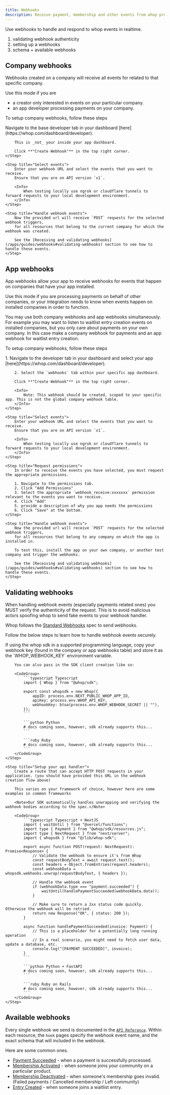 ```yaml
---
title: Webhooks
description: Receive payment, membership and other events from whop programatically
---
```


Use webhooks to handle and respond to whop events in realtime.

1. validating webhook authenticity
2. setting up a webhooks
3. schema + available webhooks

## Company webhooks

Webhooks created on a company will receive all events for related to that specific company.

Use this mode if you are

- a creator only interested in events on your particular company.
- an app developer processing payments on your company.

To setup company webhooks, follow these steps

<Steps>
    <Step title="Create the webhook in the whop dashboard">
        Navigate to the base developer tab in your dashboard [here](https://whop.com/dashboard/developer).

        This is _not_ your inside your app dashboard.

        Click **"Create Webhook"** in the top right corner.
    </Step>

    <Step title="Select events">
        Enter your webhook URL and select the events that you want to receive.
        Ensure that you are on API version `v1`.

        <Info>
            When testing locally use ngrok or cloudflare tunnels to forward requests to your local development environment.
        </Info>
    </Step>

    <Step title="Handle webhook events">
        Now the provided url will receive `POST` requests for the selected webhook triggers,
        for all resources that belong to the current company for which the webhook was created.

        See the [Receiving and validating webhooks](/apps/guides/webhooks#validating-webhooks) section to see how to handle these events.
    </Step>
</Steps>

## App webhooks

App webhooks allow your app to receive webhooks for events that happen on companies that have your app installed.

Use this mode if you are processing payments on behalf of other companies, or your integration needs to know when events happen on installed companies in order to function.

You may use both company webhooks and app webhooks simultaneously. For example you may want to listen to waitlist entry creation events on installed companies,
but you only care about payments on your own company. In this case make a company webhook for payments and an app webhook for waitlist entry creation.

To setup company webhooks, follow these steps

<Steps>
    <Step title="Create the webhook in the whop app dashboard">
        1. Navigate to the developer tab in your dashboard and select your app [here](https://whop.com/dashboard/developer).

        2. Select the `webhooks` tab within your specific app dashboard.

        Click **"Create Webhook"** in the top right corner.

        <Info>
            Note: This webhook should be created, scoped to your specific app. This is not the global company webhook table.
        </Info>
    </Step>

    <Step title="Select events">
        Enter your webhook URL and select the events that you want to receive.
        Ensure that you are on API version `v1`.

        <Info>
            When testing locally use ngrok or cloudflare tunnels to forward requests to your local development environment.
        </Info>
    </Step>

    <Step title="Request permissions">
        In order to receive the events you have selected, you must request the appropriate permissions.

        1. Navigate to the permissions tab.
        2. Click "Add Permissions"
        3. Select the appropriate `webhook_receive:xxxxxxx` permission relevant to the events you want to receive.
        4. Click "Add"
        5. provide a description of why you app needs the permissions
        6. Click "Save" at the bottom.
    </Step>

    <Step title="Handle webhook events">
        Now the provided url will receive `POST` requests for the selected webhook triggers,
        for all resources that belong to any company on which the app is installed in.

        To test this, install the app on your own company, or another test company and trigger the webhooks.

        See the [Receiving and validating webhooks](/apps/guides/webhooks#validating-webhooks) section to see how to handle these events.
    </Step>
</Steps>

## Validating webhooks

When handling webhook events (especially payments related ones) you MUST verify the authenticity of the request.
This is to avoid malicious actors spoofing whop to send fake events to your webhook handler.

Whop follows the [Standard Webhooks](https://github.com/standard-webhooks/standard-webhooks) spec to send webhooks.

Follow the below steps to learn how to handle webhook events securely.

<Steps>
    <Step title="Copy your webhook secret and setup your api client">
        If using the whop sdk in a supported programming language, copy your webhook key
        (found in the company or app webhooks table) and store it as the `WHOP_WEBHOOK_KEY` environment variable.

        You can also pass in the SDK client creation like so:

        <CodeGroup>
            ```typescript Typescript
            import { Whop } from "@whop/sdk";

            export const whopsdk = new Whop({
               	appID: process.env.NEXT_PUBLIC_WHOP_APP_ID,
               	apiKey: process.env.WHOP_API_KEY,
               	webhookKey: btoa(process.env.WHOP_WEBHOOK_SECRET || ""),
            });
            ```

            ```python Python
            # docs coming soon, however, sdk already supports this...
            ```

            ```ruby Ruby
            # docs coming soon, however, sdk already supports this...
            ```
        </CodeGroup>
    </Step>

    <Step title="Setup your api handler">
        Create a route that can accept HTTP POST requests in your application. (you should have provided this URL in the webhook creation flow above)

        This varies on your framework of choice, however here are some examples in common frameworks

        <Note>Our SDK automatically handles unwrapping and verifying the webhook bodies according to the spec.</Note>

        <CodeGroup>
            ```typescript Typescript + NextJS
            import { waitUntil } from "@vercel/functions";
            import type { Payment } from "@whop/sdk/resources.js";
            import type { NextRequest } from "next/server";
            import { whopsdk } from "@/lib/whop-sdk";

            export async function POST(request: NextRequest): Promise<Response> {
               	// Validate the webhook to ensure it's from Whop
               	const requestBodyText = await request.text();
               	const headers = Object.fromEntries(request.headers);
               	const webhookData = whopsdk.webhooks.unwrap(requestBodyText, { headers });

               	// Handle the webhook event
               	if (webhookData.type === "payment.succeeded") {
              		waitUntil(handlePaymentSucceeded(webhookData.data));
               	}

               	// Make sure to return a 2xx status code quickly. Otherwise the webhook will be retried.
               	return new Response("OK", { status: 200 });
            }

            async function handlePaymentSucceeded(invoice: Payment) {
               	// This is a placeholder for a potentially long running operation
               	// In a real scenario, you might need to fetch user data, update a database, etc.
               	console.log("[PAYMENT SUCCEEDED]", invoice);
            }
            ```

            ```python Python + FastAPI
            # docs coming soon, however, sdk already supports this...
            ```

            ```ruby Ruby on Rails
            # docs coming soon, however, sdk already supports this...
            ```
        </CodeGroup>
    </Step>
</Steps>


## Available webhooks

Every single webhook we send is documented in the [`API Reference`](/api-reference/).
Within each resource, the `hook` pages specify the webhook event name,
and the exact schema that will included in the webhook.

Here are some common ones.

- [Payment Succeeded](/api-reference/payments/payment-succeeded) - when a payment is successfully processed.
- [Membership Activated](/api-reference/memberships/membership-activated) - when someone joins your community on a particular product.
- [Membership Deactivated](/api-reference/memberships/membership-deactivated) - when someone's membership goes invalid. (Failed payments / Cancelled membership / Left community)
- [Entry Created](/api-reference/entries/entry-created) - when someone joins a waitlist entry.

